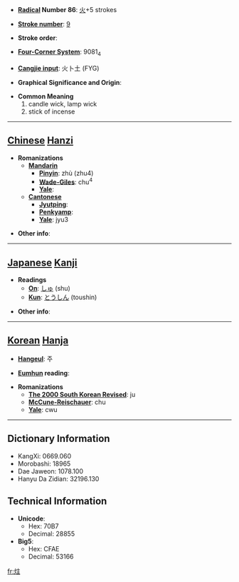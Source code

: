 * '''[[Wiktionary:Chinese radical index| Radical]] Number 86''': [[Wiktionary:Chinese radical index 火|火]]+5 strokes

* '''[[Wiktionary:Chinese total strokes index|Stroke number]]''': [[Wiktionary:Chinese total strokes index 9|9]]

* '''Stroke order''': 

* '''[[Wiktionary:Chinese four corner index|Four-Corner System]]''': 9081<sub>4</sub>

* '''[[Wiktionary:Chinese Cangjie index|Cangjie input]]''': 火卜土 (FYG)

* '''Graphical Significance and Origin''': 

* '''Common Meaning'''
*#candle wick, lamp wick
*# stick of incense


----

== [[Chinese]] [[Hanzi]] ==

* '''Romanizations'''
** '''[[Mandarin]]'''
*** '''[[Pinyin]]''': zhù (zhu4)
*** '''[[Wade-Giles]]''': chu<sup>4</sup>
*** '''[[Yale]]''': 
** '''[[Cantonese]]'''
*** '''[[Jyutping]]''':
*** '''[[Penkyamp]]''': 
*** '''[[Yale]]''': jyu3

* '''Other info''': 

----

== [[Japanese]] [[Kanji]] ==

* '''Readings'''
** '''[[On]]''': [[しゅ]] (shu)
** '''[[Kun]]''': [[とうしん]] (toushin)

* '''Other info''':  

----

== [[Korean]] [[Hanja]] ==

* '''[[Hangeul]]''': 주

* '''[[Eumhun]] reading''': 

* '''Romanizations'''
** '''[[The 2000 South Korean Revised Romanization|The 2000 South Korean Revised]]''': ju
** '''[[McCune-Reischauer]]''': chu
** '''[[Yale]]''': cwu

----

== Dictionary Information ==

* KangXi: 0669.060
* Morobashi: 18965
* Dae Jaweon: 1078.100
* Hanyu Da Zidian: 32196.130

== Technical Information ==

* '''Unicode''':
** Hex: 70B7
** Decimal: 28855
* '''Big5''':
** Hex: CFAE
** Decimal: 53166

[[fr:炷]]
